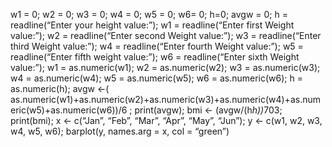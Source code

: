 w1 = 0; w2 = 0; w3 = 0; w4 = 0; w5 = 0; w6= 0; h=0; avgw = 0;                                  h = readline("Enter your height value: ");                                           w1 = readline("Enter first Weight value: ");                                           w2 = readline("Enter second Weight value: ");                                             w3 = readline("Enter third Weight value: ");                                         w4 = readline("Enter fourth Weight value: ");                                            w5 = readline("Enter fifth weight value: ");                                              w6 = readline("Enter sixth Weight value: ");                                     w1 = as.numeric(w1); w2 = as.numeric(w2); w3 = as.numeric(w3); w4 = as.numeric(w4); w5 = as.numeric(w5); w6 = as.numeric(w6); h = as.numeric(h);                                                     avgw <-( as.numeric(w1)+as.numeric(w2)+as.numeric(w3)+as.numeric(w4)+as.numeric(w5)+as.numeric(w6))/6 ; print(avgw); bmi <- (avgw/(h*h))*703; print(bmi); x <- c("Jan", "Feb", "Mar", "Apr", "May", "Jun"); y <- c(w1, w2, w3, w4, w5, w6); barplot(y, names.arg = x, col = "green")
